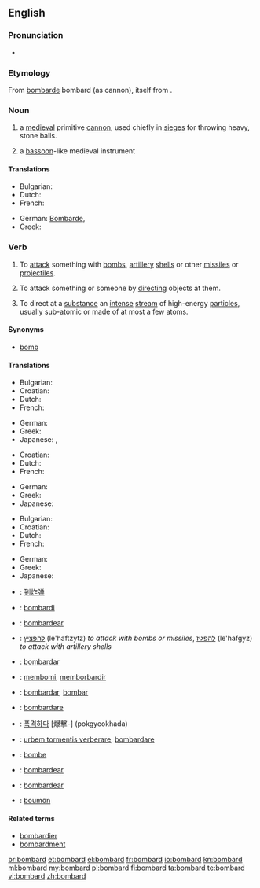 ==English==

===Pronunciation===
* {{audio|en-us-bombard.ogg|Audio (US)}}

===Etymology===
From {{etyl|fr}} [[bombarde]] bombard (as cannon), itself from {{etyl|la}} {{term|bombus||buzzing; booming|lang=la}}.

===Noun===
{{en-noun}}

# a [[medieval]] primitive [[cannon]], used chiefly in [[siege]]s for throwing heavy, stone balls.
# {{obsolete}} a [[bassoon]]-like medieval instrument

====Translations====
{{trans-top|medieval primitive cannon}}
* Bulgarian: {{t|bg|бомбарда|f}}
* Dutch: {{t-|nl|bombarde}}
* French: {{t+|fr|bombarde}}
{{trans-mid}}
* German: [[Bombarde]], {{t|de|bastard}}
* Greek: {{t+|el|βομβάρδα|f|tr=vomvárða}}
{{trans-bottom}}

===Verb===
{{en-verb}}

# To [[attack]] something with [[bomb]]s, [[artillery]] [[shell]]s or other [[missile]]s or [[projectile]]s.
# {{figuratively}} To attack something or someone by [[directing]] objects at them.
# {{physics}} To direct at a [[substance]] an [[intense]] [[stream]] of high-energy [[particle]]s, usually sub-atomic or made of at most a few atoms.

====Synonyms====
* [[bomb]]

====Translations====
{{trans-top|to attack something with bombs, artillery shells, or other missiles}}
* Bulgarian: {{t+|bg|бомбардирам}}
* Croatian: {{t-|hr|bombardirati|alt=bombardírati}}
* Dutch: {{t+|nl|bombarderen}}
* French: {{t+|fr|bombarder}}
{{trans-mid}}
* German: {{t-|de|bombardieren}}
* Greek: {{t+|el|βομβαρδίζω|tr=vomvardízo}}
* Japanese: {{t|ja|爆撃する|tr=bakugekisuru}}, {{t|ja|砲撃する|tr=hōgekisuru}}
{{trans-bottom}}

{{trans-top|to attack something or someone by directing objects at them}}
* Croatian: {{t-|hr|bombardirati|alt=bombardírati}}
* Dutch: {{t-|nl|bekogelen}}
* French: {{t+|fr|bombarder}}
{{trans-mid}}
* German: {{t-|de|bombardieren}}
* Greek: {{t+|el|βομβαρδίζω|tr=vomvardízo}}
* Japanese: {{t-|ja|浴びせる|tr=abiseru}}
{{trans-bottom}}

{{trans-top|to direct at a substance an intense stream of high-energy particles, usually sub-atomic or made of at most a few atoms}}
* Bulgarian: {{t+|bg|бомбардирам}}
* Croatian: {{t-|hr|bombardirati|alt=bombardírati}}
* Dutch: {{t+|nl|bombarderen}}
* French: {{t+|fr|bombarder}}
{{trans-mid}}
* German: {{t-|de|bombardieren}}
* Greek: {{t+|el|βομβαρδίζω|tr=vomvardízo}}
* Japanese: {{t|ja|照射する|tr=shōshasuru}}
{{trans-bottom}}

{{checktrans-top}}
* {{ttbc|zh}}: [[到炸弹]]
* {{ttbc|eo}}: [[bombardi]]
* {{ttbc|gl}}: [[bombardear]]
* {{ttbc|he}}: [[להפציץ]] (le'haftzytz) ''to attack with bombs or missiles'', [[להפגיז]] (le'hafgyz) ''to attack with artillery shells''
* {{ttbc|io}}: [[bombardar]]
* {{ttbc|id}}: [[bom|membomi]], [[borbardir|memborbardir]]
{{trans-mid}}
* {{ttbc|ia}}: [[bombardar]], [[bombar]]
* {{ttbc|it}}: [[bombardare]]
* {{ttbc|ko}}: [[폭격하다]] [爆擊-] (pokgyeokhada)
* {{ttbc|la}}: [[urbem tormentis verberare]], [[bombardare]]
* {{ttbc|no}}: [[bombe]]
* {{ttbc|pt}}: [[bombardear]]
* {{ttbc|es}}: [[bombardear]]
* {{ttbc|vo}}: [[boumön]]
{{trans-bottom}}

====Related terms====
* [[bombardier]]
* [[bombardment]]

[[br:bombard]]
[[et:bombard]]
[[el:bombard]]
[[fr:bombard]]
[[io:bombard]]
[[kn:bombard]]
[[ml:bombard]]
[[my:bombard]]
[[pl:bombard]]
[[fi:bombard]]
[[ta:bombard]]
[[te:bombard]]
[[vi:bombard]]
[[zh:bombard]]